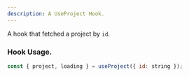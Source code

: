 ```yaml
---
description: A UseProject Hook.
---
```



A hook that fetched a project by `id`.

### Hook Usage.

```js
const { project, loading } = useProject({ id: string });
```
